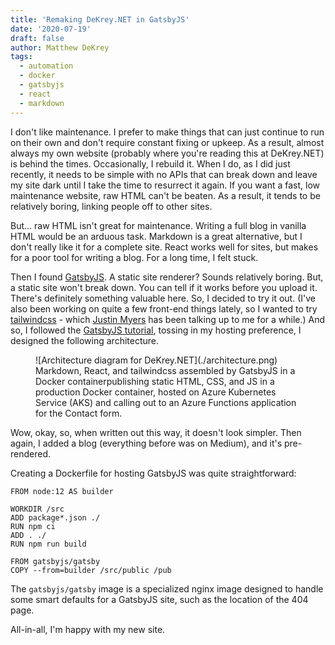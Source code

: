 ```yaml
---
title: 'Remaking DeKrey.NET in GatsbyJS'
date: '2020-07-19'
draft: false
author: Matthew DeKrey
tags:
  - automation
  - docker
  - gatsbyjs
  - react
  - markdown
---
```



I don't like maintenance. I prefer to make things that can just continue to run
on their own and don't require constant fixing or upkeep. As a result, almost
always my own website (probably where you're reading this at DeKrey.NET) is
behind the times. Occasionally, I rebuild it. When I do, as I did just recently,
it needs to be simple with no APIs that can break down and leave my site dark
until I take the time to resurrect it again. If you want a fast, low maintenance
website, raw HTML can't be beaten. As a result, it tends to be relatively
boring, linking people off to other sites.

But... raw HTML isn't great for maintenance. Writing a full blog in vanilla HTML
would be an arduous task. Markdown is a great alternative, but I don't really
like it for a complete site. React works well for sites, but makes for a poor
tool for writing a blog. For a long time, I felt stuck.

Then I found [GatsbyJS](https://www.gatsbyjs.org/). A static site renderer?
Sounds relatively boring. But, a static site won't break down. You can tell if
it works before you upload it. There's definitely something valuable here. So, I
decided to try it out. (I've also been working on quite a few front-end things
lately, so I wanted to try [tailwindcss](https://tailwindcss.com/) - which
[Justin Myers](http://justindmyers.com/) has been talking up to me for a while.)
And so, I followed the [GatsbyJS tutorial](https://www.gatsbyjs.org/tutorial/),
tossing in my hosting preference, I designed the following architecture.

<figure>
	![Architecture diagram for DeKrey.NET](./architecture.png)
	<FigCaption>Markdown, React, and tailwindcss assembled by GatsbyJS in a Docker
		containerpublishing static HTML, CSS, and JS in a production Docker
		container, hosted on Azure Kubernetes Service (AKS) and calling out to an
		Azure Functions application for the Contact form.</FigCaption>
</figure>

Wow, okay, so, when written out this way, it doesn't look simpler. Then again, I
added a blog (everything before was on Medium), and it's pre-rendered.

Creating a Dockerfile for hosting GatsbyJS was quite straightforward:

```docker
FROM node:12 AS builder

WORKDIR /src
ADD package*.json ./
RUN npm ci
ADD . ./
RUN npm run build

FROM gatsbyjs/gatsby
COPY --from=builder /src/public /pub
```

The `gatsbyjs/gatsby` image is a specialized nginx image designed to handle some
smart defaults for a GatsbyJS site, such as the location of the 404 page.

All-in-all, I'm happy with my new site.
